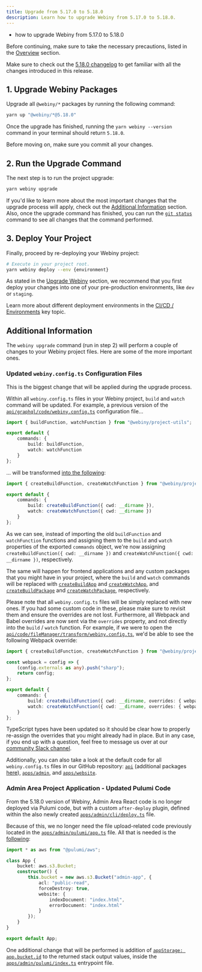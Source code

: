 ```yaml
---
title: Upgrade from 5.17.0 to 5.18.0
description: Learn how to upgrade Webiny from 5.17.0 to 5.18.0.
---
```



<Alert type="success" title="What you’ll learn">

- how to upgrade Webiny from 5.17.0 to 5.18.0

</Alert>

<Alert type="danger">

Before continuing, make sure to take the necessary precautions, listed in the [Overview](../../release-notes/upgrade-webiny#-precaution-measures) section.

</Alert>

<Alert type="info">

Make sure to check out the [5.18.0 changelog](/docs/release-notes/5.18.0/changelog) to get familiar with all the changes introduced in this release.

</Alert>

## 1. Upgrade Webiny Packages

Upgrade all `@webiny/*` packages by running the following command:

```bash
yarn up "@webiny/*@5.18.0"
```

Once the upgrade has finished, running the `yarn webiny --version` command in your terminal should return `5.18.0`.

<Alert type="info">

Before moving on, make sure you commit all your changes.

</Alert>

## 2. Run the Upgrade Command

The next step is to run the project upgrade:

```bash
yarn webiny upgrade
```

If you'd like to learn more about the most important changes that the upgrade process will apply, check out the [Additional Information](/docs/release-notes/5.18.0/upgrade-guide#additional-information) section. Also, once the upgrade command has finished, you can run the [`git status`](https://git-scm.com/docs/git-status) command to see all changes that the command performed.

## 3. Deploy Your Project

Finally, proceed by re-deploying your Webiny project:

```bash
# Execute in your project root.
yarn webiny deploy --env {environment}
```

<Alert type="warning">

As stated in the [Upgrade Webiny](../../release-notes/upgrade-webiny#pre-production-environments-first) section, we recommend that you first deploy your changes into one of your pre-production environments, like `dev` or `staging`.

</Alert>

<Alert type="success">

Learn more about different deployment environments in the [CI/CD / Environments](../../core-development-concepts/ci-cd/environments) key topic.

</Alert>

## Additional Information

The `webiny upgrade` command (run in step 2) will perform a couple of changes to your Webiny project files. Here are some of the more important ones.

### Updated `webiny.config.ts` Configuration Files

This is the biggest change that will be applied during the upgrade process.

Within all `webiny.config.ts` files in your Webiny project, `build` and `watch` command will be updated. For example, a previous version of the [`api/graphql/code/webiny.config.ts`](https://github.com/webiny/webiny-js/blob/v5.17.4/packages/cwp-template-aws/template/ddb-es/api/code/graphql/webiny.config.ts) configuration file...

```ts
import { buildFunction, watchFunction } from "@webiny/project-utils";

export default {
    commands: {
        build: buildFunction,
        watch: watchFunction
    }
};
```

... will be transformed [into the following](https://github.com/webiny/webiny-js/blob/v5/packages/cwp-template-aws/template/ddb-es/api/code/graphql/webiny.config.ts):

```ts
import { createBuildFunction, createWatchFunction } from "@webiny/project-utils";

export default {
    commands: {
        build: createBuildFunction({ cwd: __dirname }),
        watch: createWatchFunction({ cwd: __dirname })
    }
};
```

As we can see, instead of importing the old `buildFunction` and `watchFunction` functions and assigning them to the `build` and `watch` properties of the exported `commands` object, we're now assigning `createBuildFunction({ cwd: __dirname })` and `createWatchFunction({ cwd: __dirname })`, respectively.

The same will happen for frontend applications and any custom packages that you might have in your project, where the `build` and `watch` commands will be replaced with [`createBuildApp`](#) and [`createWatchApp`](#), and [`createBuildPackage`](#) and [`createWatchPackage`](#), respectively.

Please note that all `webiny.config.ts` files will be simply replaced with new ones. If you had some custom code in these, please make sure to revisit them and ensure the overrides are not lost. Furthermore, all Webpack and Babel overrides are now sent via the `overrides` property, and not directly into the `build` / `watch` function. For example, if we were to open the [`api/code/fileManager/transform/webiny.config.ts`](https://github.com/webiny/webiny-js/blob/v5/packages/cwp-template-aws/template/common/api/code/fileManager/transform/webiny.config.ts#L10-L11), we'd be able to see the following Webpack override:

```ts
import { createBuildFunction, createWatchFunction } from "@webiny/project-utils";

const webpack = config => {
    (config.externals as any).push("sharp");
    return config;
};

export default {
    commands: {
        build: createBuildFunction({ cwd: __dirname, overrides: { webpack } }),
        watch: createWatchFunction({ cwd: __dirname, overrides: { webpack } })
    }
};
```

TypeScript types have been updated so it should be clear how to properly re-assign the overrides that you might already had in place. But in any case, if you end up with a question, feel free to message us over at our [community Slack channel](https://www.webiny.com/slack).

<Alert type="success">

Additionally, you can also take a look at the default code for all `webiny.config.ts` files in our GitHub repository: [`api`](https://github.com/webiny/webiny-js/tree/v5/packages/cwp-template-aws/template/common/api/code) (additional packages [here](https://github.com/webiny/webiny-js/tree/v5/packages/cwp-template-aws/template/ddb-es/api/code)), [`apps/admin`](https://github.com/webiny/webiny-js/blob/v5/packages/cwp-template-aws/template/common/apps/admin/code/webiny.config.ts), and [`apps/website`](https://github.com/webiny/webiny-js/blob/v5/packages/cwp-template-aws/template/common/apps/website/code/webiny.config.ts).

</Alert>

### Admin Area Project Application - Updated Pulumi Code

From the 5.18.0 version of Webiny, Admin Area React code is no longer deployed via Pulumi code, but with a custom `after-deploy` plugin, defined within the also newly created [`apps/admin/cli/deploy.ts`](https://github.com/webiny/webiny-js/blob/v5/packages/cwp-template-aws/template/common/apps/admin/cli/deploy.ts) file.

Because of this, we no longer need the file upload-related code previously located in the [`apps/admin/pulumi/app.ts`](https://github.com/webiny/webiny-js/blob/v5.17.4/packages/cwp-template-aws/template/common/apps/admin/pulumi/app.ts#L19-L37) file. All that is needed is the [following](https://github.com/webiny/webiny-js/blob/v5/packages/cwp-template-aws/template/common/apps/admin/pulumi/app.ts):

```ts
import * as aws from "@pulumi/aws";

class App {
    bucket: aws.s3.Bucket;
    constructor() {
        this.bucket = new aws.s3.Bucket("admin-app", {
            acl: "public-read",
            forceDestroy: true,
            website: {
                indexDocument: "index.html",
                errorDocument: "index.html"
            }
        });
    }
}

export default App;
```

One additional change that will be performed is addition of [`appStorage: app.bucket.id`](https://github.com/webiny/webiny-js/blob/v5/packages/cwp-template-aws/template/common/apps/admin/pulumi/index.ts#L17) to the returned stack output values, inside the [`apps/admin/pulumi/index.ts`](https://github.com/webiny/webiny-js/blob/v5/packages/cwp-template-aws/template/common/apps/admin/pulumi/index.ts) entrypoint file.
